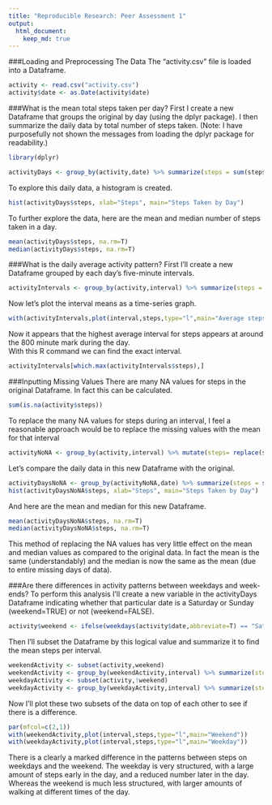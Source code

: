 ```yaml
---
title: "Reproducible Research: Peer Assessment 1"
output: 
  html_document:
    keep_md: true
---
```



###Loading and Preprocessing The Data
The "activity.csv" file is loaded into a Dataframe.
```r
activity <- read.csv("activity.csv")
activity$date <- as.Date(activity$date)
```


###What is the mean total steps taken per day?
First I create a new Dataframe that groups the original by day (using the dplyr package). I then summarize the daily data by total number of steps taken. (Note: I have purposefully not shown the messages from loading the dplyr package for readability.)
```r
library(dplyr)
```
```r
activityDays <- group_by(activity,date) %>% summarize(steps = sum(steps))
```
To explore this daily data, a histogram is created. \n  
```r
hist(activityDays$steps, xlab="Steps", main="Steps Taken by Day")
```  

To further explore the data, here are the mean and median number of steps taken in a day.
```r
mean(activityDays$steps, na.rm=T)
median(activityDays$steps, na.rm=T)
```


###What is the daily average activity pattern?
First I'll create a new Dataframe grouped by each day's five-minute intervals.
```r
activityIntervals <- group_by(activity,interval) %>% summarize(steps = mean(steps, na.rm=T))
```
Now let's plot the interval means as a time-series graph.
```r
with(activityIntervals,plot(interval,steps,type="l",main="Average steps per Interval"))
```

Now it appears that the highest average interval for steps appears at around the 800 minute mark during the day.  
With this R command we can find the exact interval.
```r
activityIntervals[which.max(activityIntervals$steps),]
```


###Inputting Missing Values
There are many NA values for steps in the original Dataframe. In fact this can be calculated.
```r
sum(is.na(activity$steps))
```
To replace the many NA values for steps during an interval, I feel a reasonable approach would be to replace the missing values with the mean for that interval
```r
activityNoNA <- group_by(activity,interval) %>% mutate(steps= replace(steps, is.na(steps), mean(steps, na.rm=TRUE)))
```

Let's compare the daily data in this new Dataframe with the original.
```r
activityDaysNoNA <- group_by(activityNoNA,date) %>% summarize(steps = sum(steps))
hist(activityDaysNoNA$steps, xlab="Steps", main="Steps Taken by Day")
```

And here are the mean and median for this new Dataframe.
```r
mean(activityDaysNoNA$steps, na.rm=T)
median(activityDaysNoNA$steps, na.rm=T)
```
This method of replacing the NA values has very little effect on the mean and median values as compared to the original data. In fact the mean is the same (understandably) and the median is now the same as the mean (due to entire missing days of data).


###Are there differences in activity patterns between weekdays and week-ends?
To perform this analysis I'll create a new variable in the activityDays Dataframe indicating whether that particular date is a Saturday or Sunday (weekend=TRUE) or not (weekend=FALSE).
```r
activity$weekend <- ifelse(weekdays(activity$date,abbreviate=T) == "Sat" | weekdays(activity$date,abbreviate=T) == "Sun",T,F)
```
Then I'll subset the Dataframe by this logical value and summarize it to find the mean steps per interval.
```r
weekendActivity <- subset(activity,weekend)
weekendActivity <- group_by(weekendActivity,interval) %>% summarize(steps = mean(steps, na.rm=T))
weekdayActivity <- subset(activity,!weekend)
weekdayActivity <- group_by(weekdayActivity,interval) %>% summarize(steps = mean(steps, na.rm=T))
```

Now I'll plot these two subsets of the data on top of each other to see if there is a difference.
```r
par(mfcol=c(2,1))
with(weekendActivity,plot(interval,steps,type="l",main="Weekend"))
with(weekdayActivity,plot(interval,steps,type="l",main="Weekday"))
```

There is a clearly a marked difference in the patterns between steps on weekdays and the weekend. The weekday is very structured, with a large amount of steps early in the day, and a reduced number later in the day. Whereas the weekend is much less structured, with larger amounts of walking at different times of the day.